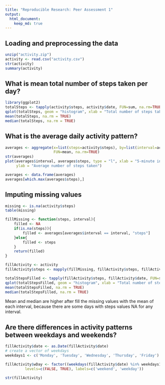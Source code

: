 ```yaml
---
title: "Reproducible Research: Peer Assessment 1"
output: 
  html_document:
    keep_md: true
---
```



## Loading and preprocessing the data

```r
unzip("activity.zip")
activity <- read.csv("activity.csv")
str(activity)
summary(activity)
```

## What is mean total number of steps taken per day?
```r
library(ggplot2)
totalSteps <- tapply(activity$steps, activity$date, FUN=sum, na.rm=TRUE)
qplot(totalSteps, geom = "histogram", xlab = "Total number of steps taken per day")
mean(totalSteps, na.rm = TRUE)
median(totalSteps, na.rm = TRUE)
```

## What is the average daily activity pattern?

```r

averages <- aggregate(x=list(steps=activity$steps), by=list(interval=activity$interval),
                      FUN=mean, na.rm=TRUE)
str(averages)
plot(averages$interval, averages$steps, type = "l", xlab = "5-minute interval",
     ylab = "Average number of steps taken")

averages <- data.frame(averages)
averages[which.max(averages$steps),]

```


## Imputing missing values

```r
missing <- is.na(activity$steps)
table(missing)

fillMissing <- function(steps, interval){
    filled <- NA
    if(is.na(steps)){
        filled <- averages[averages$interval == interval, "steps"]
    }else{
        filled <- steps
    }
    return(filled)
}

fillActivity <- activity
fillActivity$steps <- mapply(fillMissing, fillActivity$steps, fillActivity$interval)

totalStepsFilled <- tapply(fillActivity$steps, fillActivity$date, FUN=sum, na.rm=TRUE)
qplot(totalStepsFilled, geom = "histogram", xlab = "Total number of steps taken per day")
mean(totalStepsFilled, na.rm = TRUE)
median(totalStepsFilled, na.rm = TRUE)
````

Mean and median are higher after fill the missing values with the mean of each interval, because there are some days with steps values NA for any interval.

## Are there differences in activity patterns between weekdays and weekends?

```r
fillActivity$date <- as.Date(fillActivity$date)
# create a vector of weekdays
weekdays1 <- c('Monday', 'Tuesday', 'Wednesday', 'Thursday', 'Friday')

fillActivity$wDay <- factor((weekdays(fillActivity$date) %in% weekdays1), 
         levels=c(FALSE, TRUE), labels=c('weekend', 'weekday'))

str(fillActivity)

```




